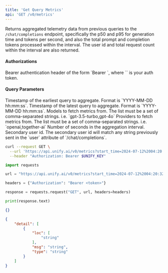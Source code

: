 ```yaml
---
title: 'Get Query Metrics'
api: 'GET /v0/metrics'
---
```

Returns aggregated telemetry data from previous queries to the `/chat/completions`
endpoint, specifically the p50 and p95 for generation time and tokens per second,
and also the total prompt and completion tokens processed within the interval. The
user id and total request count within the interval are also returned.

#### Authorizations

<ParamField header="Authorization" type="string" required="true">
  Bearer authentication header of the form `Bearer <token>`, where `<token>` is your auth token.
</ParamField>

#### Query Parameters

<ParamField query="start_time" type="string" >
Timestamp of the earliest query to aggregate. Format is `YYYY-MM-DD hh:mm:ss`.
</ParamField>

<ParamField query="end_time" type="string" >
Timestamp of the latest query to aggregate. Format is `YYYY-MM-DD hh:mm:ss`.
</ParamField>

<ParamField query="models" type="string" >
Models to fetch metrics from. The list must be a set of comma-separated strings. i.e. `gpt-3.5-turbo,gpt-4o`
</ParamField>

<ParamField query="providers" type="string" >
Providers to fetch metrics from. The list must be a set of comma-separated strings. i.e. `openai,together-ai`
</ParamField>

<ParamField query="interval" type="string"  default={300}>
Number of seconds in the aggregation interval.
</ParamField>

<ParamField query="secondary_user_id" type="string" >
Secondary user id. The secondary user id will match any string previously sent in the `user` attribute of `/chat/completions`.
</ParamField>

<RequestExample>

```bash cURL
curl --request GET \
  --url 'https://api.unify.ai/v0/metrics?start_time=2024-07-12%2004:20:32&end_time=2024-08-12%2004:20:32&models=gpt-4o,llama-3.1-405b-chat,claude-3.5-sonnet&providers=openai,anthropic,fireworks-ai&interval=300&secondary_user_id=sample_user_id' \
  --header "Authorization: Bearer $UNIFY_KEY"
```

```python Python
import requests

url = "https://api.unify.ai/v0/metrics?start_time=2024-07-12%2004:20:32&end_time=2024-08-12%2004:20:32&models=gpt-4o,llama-3.1-405b-chat,claude-3.5-sonnet&providers=openai,anthropic,fireworks-ai&interval=300&secondary_user_id=sample_user_id"

headers = {"Authorization": "Bearer <token>"}

response = requests.request("GET", url, headers=headers)

print(response.text)
```

</RequestExample>
<ResponseExample>

```json 200
{}
```

```json 422
{
    "detail": [
        {
            "loc": [
                "string"
            ],
            "msg": "string",
            "type": "string"
        }
    ]
}
```

</ResponseExample>
